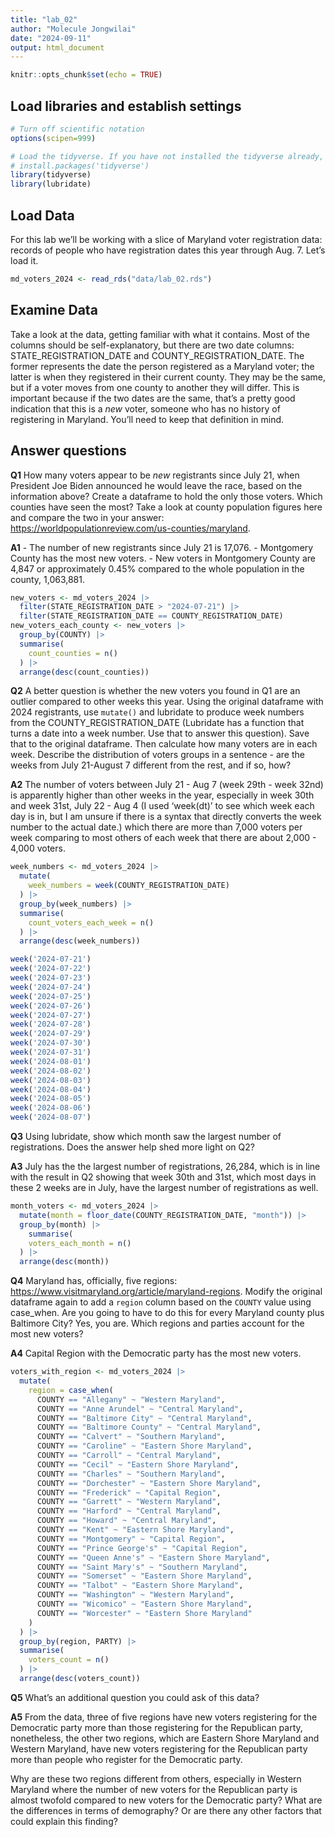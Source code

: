 ```yaml
---
title: "lab_02"
author: "Molecule Jongwilai"
date: "2024-09-11"
output: html_document
---
```


```r
knitr::opts_chunk$set(echo = TRUE)
```

## Load libraries and establish settings

```r
# Turn off scientific notation
options(scipen=999)

# Load the tidyverse. If you have not installed the tidyverse already, remove the # from the next line and run it first.  
# install.packages('tidyverse')
library(tidyverse)
library(lubridate)
```

## Load Data

For this lab we'll be working with a slice of Maryland voter registration data: records of people who have registration dates this year through Aug. 7. Let's load it.

```r
md_voters_2024 <- read_rds("data/lab_02.rds")
```

## Examine Data

Take a look at the data, getting familiar with what it contains. Most of the columns should be self-explanatory, but there are two date columns: STATE_REGISTRATION_DATE and COUNTY_REGISTRATION_DATE. The former represents the date the person registered as a Maryland voter; the latter is when they registered in their current county. They may be the same, but if a voter moves from one county to another they will differ. This is important because if the two dates are the same, that's a pretty good indication that this is a *new* voter, someone who has no history of registering in Maryland. You'll need to keep that definition in mind.

## Answer questions

**Q1** How many voters appear to be *new* registrants since July 21, when President Joe Biden announced he would leave the race, based on the information above? Create a dataframe to hold the only those voters. Which counties have seen the most? Take a look at county population figures here and compare the two in your answer: <https://worldpopulationreview.com/us-counties/maryland>.

**A1** 
- The number of new registrants since July 21 is 17,076. 
- Montgomery County has the most new voters.
- New voters in Montgomery County are 4,847 or approximately 0.45% compared to the whole population in the county, 1,063,881. 

```r
new_voters <- md_voters_2024 |>
  filter(STATE_REGISTRATION_DATE > "2024-07-21") |>
  filter(STATE_REGISTRATION_DATE == COUNTY_REGISTRATION_DATE)
new_voters_each_county <- new_voters |>
  group_by(COUNTY) |>
  summarise(
    count_counties = n()
  ) |>
  arrange(desc(count_counties))
```

**Q2** A better question is whether the new voters you found in Q1 are an outlier compared to other weeks this year. Using the original dataframe with 2024 registrants, use `mutate()` and lubridate to produce week numbers from the COUNTY_REGISTRATION_DATE (Lubridate has a function that turns a date into a week number. Use that to answer this question). Save that to the original dataframe. Then calculate how many voters are in each week. Describe the distribution of voters groups in a sentence - are the weeks from July 21-August 7 different from the rest, and if so, how?

**A2** The number of voters between July 21 - Aug 7 (week 29th - week 32nd) is apparently higher than other weeks in the year, especially in week 30th and week 31st, July 22 - Aug 4 (I used 'week(dt)' to see which week each day is in, but I am unsure if there is a syntax that directly converts the week number to the actual date.) which there are more than 7,000 voters per week comparing to most others of each week that there are about 2,000 - 4,000 voters.

```r
week_numbers <- md_voters_2024 |>
  mutate(
    week_numbers = week(COUNTY_REGISTRATION_DATE)
  ) |>
  group_by(week_numbers) |>
  summarise(
    count_voters_each_week = n()
  ) |>
  arrange(desc(week_numbers))
```
```r
week('2024-07-21')
week('2024-07-22')
week('2024-07-23')
week('2024-07-24')
week('2024-07-25')
week('2024-07-26')
week('2024-07-27')
week('2024-07-28')
week('2024-07-29')
week('2024-07-30')
week('2024-07-31')
week('2024-08-01')
week('2024-08-02')
week('2024-08-03')
week('2024-08-04')
week('2024-08-05')
week('2024-08-06')
week('2024-08-07')
```
**Q3** Using lubridate, show which month saw the largest number of registrations. Does the answer help shed more light on Q2? 

**A3** July has the the largest number of registrations, 26,284, which is in line with the result in Q2 showing that week 30th and 31st, which most days in these 2 weeks are in July, have the largest number of registrations as well.

```r
month_voters <- md_voters_2024 |>
  mutate(month = floor_date(COUNTY_REGISTRATION_DATE, "month")) |>
  group_by(month) |>
    summarise(
    voters_each_month = n()
  ) |>
  arrange(desc(month))
```

**Q4** Maryland has, officially, five regions: <https://www.visitmaryland.org/article/maryland-regions>. Modify the original dataframe again to add a `region` column based on the `COUNTY` value using case_when. Are you going to have to do this for every Maryland county plus Baltimore City? Yes, you are. Which regions and parties account for the most new voters?

**A4** Capital Region with the Democratic party has the most new voters. 

```r
voters_with_region <- md_voters_2024 |>
  mutate(
    region = case_when(
      COUNTY == "Allegany" ~ "Western Maryland",
      COUNTY == "Anne Arundel" ~ "Central Maryland",
      COUNTY == "Baltimore City" ~ "Central Maryland",
      COUNTY == "Baltimore County" ~ "Central Maryland",
      COUNTY == "Calvert" ~ "Southern Maryland",
      COUNTY == "Caroline" ~ "Eastern Shore Maryland",
      COUNTY == "Carroll" ~ "Central Maryland",
      COUNTY == "Cecil" ~ "Eastern Shore Maryland",
      COUNTY == "Charles" ~ "Southern Maryland",
      COUNTY == "Dorchester" ~ "Eastern Shore Maryland",
      COUNTY == "Frederick" ~ "Capital Region",
      COUNTY == "Garrett" ~ "Western Maryland",
      COUNTY == "Harford" ~ "Central Maryland",
      COUNTY == "Howard" ~ "Central Maryland",
      COUNTY == "Kent" ~ "Eastern Shore Maryland",
      COUNTY == "Montgomery" ~ "Capital Region",
      COUNTY == "Prince George's" ~ "Capital Region",
      COUNTY == "Queen Anne's" ~ "Eastern Shore Maryland",
      COUNTY == "Saint Mary's" ~ "Southern Maryland",
      COUNTY == "Somerset" ~ "Eastern Shore Maryland",
      COUNTY == "Talbot" ~ "Eastern Shore Maryland",
      COUNTY == "Washington" ~ "Western Maryland",
      COUNTY == "Wicomico" ~ "Eastern Shore Maryland",
      COUNTY == "Worcester" ~ "Eastern Shore Maryland"
    )
  ) |>
  group_by(region, PARTY) |>
  summarise(
    voters_count = n()
  ) |>
  arrange(desc(voters_count))
```

**Q5** What's an additional question you could ask of this data?

**A5** From the data, three of five regions have new voters registering for the Democratic party more than those registering for the Republican party, nonetheless, the other two regions, which are Eastern Shore Maryland and Western Maryland, have new voters registering for the Republican party more than people who register for the Democratic party. 

Why are these two regions different from others, especially in Western Maryland where the number of new voters for the Republican party is almost twofold compared to new voters for the Democratic party? What are the differences in terms of demography? Or are there any other factors that could explain this finding?     
